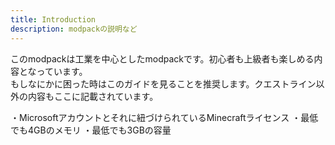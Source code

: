 ```yaml
---
title: Introduction
description: modpackの説明など
---
```


このmodpackは工業を中心としたmodpackです。初心者も上級者も楽しめる内容となっています。  
もしなにかに困った時はこのガイドを見ることを推奨します。クエストライン以外の内容もここに記載されています。

<Aside type="caution" title="必要な物">
・Microsoftアカウントとそれに紐づけられているMinecraftライセンス  
・最低でも4GBのメモリ  
・最低でも3GBの容量
</Aside>

